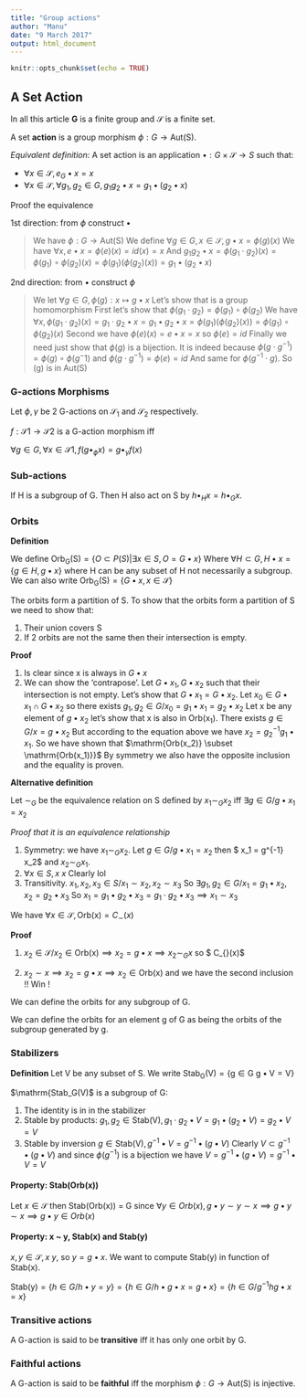 ```yaml
---
title: "Group actions"
author: "Manu"
date: "9 March 2017"
output: html_document
---
```


```r
knitr::opts_chunk$set(echo = TRUE)
```

## A Set Action

In all this article **G** is a finite group and $\mathcal{S}$ is a finite set.

A set **action** is a group morphism $\phi: G \rightarrow \mathrm{Aut(S)}$.

*Equivalent definition*:
A set action is an application $\bullet: G \times \mathcal{S} \rightarrow S$ such that:

* $\forall x \in \mathcal{S}, e_G \bullet x = x$
* $\forall x \in \mathcal{S}, \forall g_1, g_2 \in G, g_1 g_2 \bullet x = g_1 \bullet (g_2 \bullet x)$

Proof the equivalence

1st direction: from $\phi$ construct $\bullet$

> We have $\phi: G \rightarrow \mathrm{Aut(S)}$
> We define $\forall g \in G, x \in \mathcal{S}, g \bullet x = \phi(g)(x)$
> We have $\forall x, e \bullet x = \phi(e)(x) = id(x) = x$
> And $g_1 g_2 \bullet x = \phi(g_1 \cdot g_2)(x) = \phi(g_1) \circ \phi(g_2) (x) =\phi(g_1)(\phi(g_2)(x)) = g_1 \bullet (g_2 \bullet x)$

2nd direction: from $\bullet$ construct $\phi$

> We let $\forall g \in G, \phi(g) : x \mapsto g \bullet x$
> Let's show that \phi is a group homomorphism
> First let's show that $\phi(g_1 \cdot g_2) = \phi(g_1) \circ \phi(g_2)$
> We have $\forall x, \phi(g_1 \cdot g_2)(x) = g_1 \cdot g_2 \bullet x = g_1 \bullet g_2 \bullet x = \phi(g_1)(\phi(g_2)(x)) = \phi(g_1) \circ \phi(g_2) (x)$
> Second we have $\phi(e)(x) = e \bullet x = x$ so $\phi(e) = id$
> Finally we need just show that $\phi(g)$ is a bijection. It is indeed because
> $\phi(g \cdot g^{-1}) = \phi(g) \circ \phi(g^-1)$ and
> $\phi(g \cdot g^{-1}) = \phi(e) = id$
> And same for $\phi(g^{-1} \cdot g)$. So \phi(g) is in Aut(S)

### G-actions Morphisms

Let $\phi, \gamma$ be 2 G-actions on $\mathcal{S_1}$ and $\mathcal{S_2}$ respectively.

$f: \mathcal{S1} \rightarrow \mathcal{S2}$ is a G-action morphism iff

$\forall g \in G, \forall x \in \mathcal{S1}, f(g\bullet_{\phi}x) = g \bullet_{\gamma}f(x)$

### Sub-actions

If H is a subgroup of G. Then H also act on S by $h \bullet_H x = h \bullet_G x$.

### Orbits

**Definition**

We define $\mathrm{Orb_G(S)} = \{O \subset P(S) | \exists x \in S, O = G \bullet x\}$
Where $\forall H \subset G, H \bullet x = \{g \in H, g \bullet x\}$ where H can be any subset of H not necessarily a subgroup.
We can also write $\mathrm{Orb_G(S)} = \{G \bullet x, x \in \mathcal{S}\}$

The orbits form a partition of S.
To show that the orbits form a partition of S we need to show that:

1. Their union covers S
2. If 2 orbits are not the same then their intersection is empty.

**Proof**

1. Is clear since x is always in $G \bullet x$
2. We can show the 'contrapose'. Let $G \bullet x_1, G \bullet x_2$ such that
their intersection is not empty. Let's show that $G \bullet x_1 = G \bullet x_2$.
Let $x_0 \in G \bullet x_1 \cap G \bullet x_2$ so there exists $g_1, g_2 \in G / x_0 = g_1 \bullet x_1 = g_2 \bullet x_2$ Let x be any element of $g \bullet x_2$ let's show that x is also in $\mathrm{Orb(x_1)}$. There exists $g \in G / x = g \bullet x_2$ But according to the equation above we have $x_2 = g_2^{-1}g_1 \bullet x_1$.
So we have shown that $\mathrm{Orb(x_2)} \subset \mathrm{Orb(x_1)}}$ By symmetry we also have the opposite inclusion and the equality is proven.

**Alternative definition**

Let $\sim_G$ be the equivalence relation on S defined by $x_1 \sim_G x_2$ iff $\exists g \in G / g \bullet x_1 = x_2$

*Proof that it is an equivalence relationship*

1. Symmetry: we have $x_1 \sim_G x_2$. Let $g \in G / g \bullet x_1 = x_2$ then $ x_1 = g^{-1} \bullet x_2$ and $x_2 \sim_G x_1$.
2. $\forall x \in S, x~x$ Clearly lol
3. Transitivity. $x_1, x_2, x_3 \in S / x_1 \sim x_2, x_2 \sim x_3$
So $\exists g_1, g_2 \in G / x_1 = g_1 \bullet x_2, x_2 = g_2 \bullet x_3$ So $x_1 = g_1 \bullet g_2 \bullet x_3 = g_1 \cdot g_2 \bullet x_3 \implies x_1 \sim x_3$

We have $\forall x \in \mathcal{S}, \mathrm{Orb(x)} = C_{\sim}(x)$

**Proof**

1. $x_2 \in \mathcal{S} / x_2 \in \mathrm{Orb(x)} \implies x_2 = g \bullet x \implies x_2 \sim_G x$ so $ \mathrm{Orb(x)} \subset C_{\sim}(x)$

2. $x_2 \sim x \implies x_2 = g \bullet x \implies x_2 \in \mathrm{Orb(x)}$ and we have the second inclusion !! Win !

We can define the orbits for any subgroup of G.

We can define the orbits for an element g of G as being the orbits of the subgroup generated by g.

### Stabilizers

**Definition** Let V be any subset of S. We write $\mathrm{Stab_G(V) = \{g \in G \ g \bullet V = V\}}$

$\mathrm{Stab_G(V)$ is a subgroup of G:

1. The identity is in in the stabilizer
2. Stable by products: $g_1, g_2 \in \mathrm{Stab(V)}, g_1 \cdot g_2 \bullet V = g_1 \bullet (g_2 \bullet V) = g_2 \bullet V = V$
3. Stable by inversion $g \in \mathrm{Stab(V)}, g^{-1} \bullet V = g^{-1} \bullet (g \bullet V)$ Clearly $V \subset g^{-1} \bullet (g \bullet V)$ and since $\phi(g^{-1})$ is a bijection we have $V = g^{-1} \bullet (g \bullet V) = g^{-1} \bullet V = V$

#### Property: Stab(Orb(x))

Let $x \in \mathcal{S}$ then Stab(Orb(x)) = G since $\forall y \in Orb(x), g \bullet y \sim y \sim x \implies g \bullet y \sim x \implies g \bullet y \in Orb(x)$

#### Property: x ~ y, Stab(x) and Stab(y)

$x, y \in \mathcal{S}, x ~ y$, so $y = g \bullet x$. We want to compute Stab(y) in function of Stab(x).

$\mathrm{Stab(y)} = \{h \in G/ h \bullet y = y\} = \{h \in G/ h \bullet g \bullet x = g \bullet x\} = \{h \in G/ g^{-1}hg \bullet x = x\}$

### Transitive actions

A G-action is said to be **transitive** iff it has only one orbit by G.

### Faithful actions

A G-action is said to be **faithful** iff the morphism $\phi: G \rightarrow \mathrm{Aut(S)}$ is injective.